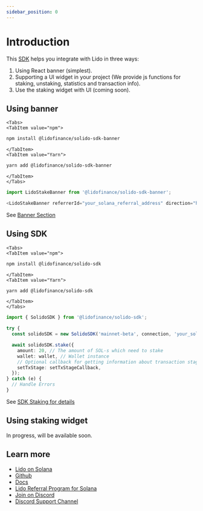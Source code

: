 ```yaml
---
sidebar_position: 0
---
```



# Introduction

This [SDK](https://github.com/lidofinance/solido-sdk) helps you integrate with Lido in three ways:
1. Using React banner (simplest).
2. Supporting a UI widget in your project (We provide js functions for staking, unstaking, statistics and transaction info).
3. Use the staking widget with UI (coming soon).

## Using banner

```mdx-code-block
<Tabs>
<TabItem value="npm">
```

```bash
npm install @lidofinance/solido-sdk-banner
```

```mdx-code-block
</TabItem>
<TabItem value="Yarn">
```

```bash
yarn add @lidofinance/solido-sdk-banner
```

```mdx-code-block
</TabItem>
</Tabs>
```

```ts
import LidoStakeBanner from '@lidofinance/solido-sdk-banner';

<LidoStakeBanner referrerId="your_solana_referral_address" direction="horizontal" />
```

See [Banner Section](/frontend-integration/sdk/banner)

## Using SDK

```mdx-code-block
<Tabs>
<TabItem value="npm">
```

```bash
npm install @lidofinance/solido-sdk
```

```mdx-code-block
</TabItem>
<TabItem value="Yarn">
```

```bash
yarn add @lidofinance/solido-sdk
```

```mdx-code-block
</TabItem>
</Tabs>
```

```ts
import { SolidoSDK } from '@lidofinance/solido-sdk';

try {
  const solidoSDK = new SolidoSDK('mainnet-beta', connection, 'your_solana_referral_address');

  await solidoSDK.stake({
    amount: 20, // The amount of SOL-s which need to stake
    wallet: wallet, // Wallet instance
    // Optional callback for getting information about transaction stage
    setTxStage: setTxStageCallback,
  });
} catch (e) {
  // Handle Errors
}
```

See [SDK Staking for details](/frontend-integration/sdk/stake)

## Using staking widget

In progress, will be available soon.

## Learn more
- [Lido on Solana](https://solana.lido.fi/)
- [Github](https://github.com/lidofinance/solido-sdk/)
- [Docs](https://docs.solana.lido.fi/)
- [Lido Referral Program for Solana](https://help.lido.fi/en/articles/5847184-lido-referral-program-for-solana-integration-guide)
- [Join on Discord](https://discord.gg/vgdPfhZ)
- [Discord Support Channel](https://discord.com/channels/761182643269795850/1008674036508790784)
